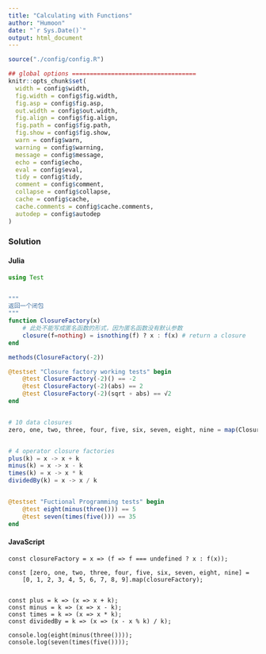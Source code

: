 ```yaml
---
title: "Calculating with Functions"
author: "Humoon"
date: "`r Sys.Date()`"
output: html_document
---
```



```r
source("./config/config.R")

## global options ===================================
knitr::opts_chunk$set(
  width = config$width,
  fig.width = config$fig.width,
  fig.asp = config$fig.asp,
  out.width = config$out.width,
  fig.align = config$fig.align,
  fig.path = config$fig.path,
  fig.show = config$fig.show,
  warn = config$warn,
  warning = config$warning,
  message = config$message,
  echo = config$echo,
  eval = config$eval,
  tidy = config$tidy,
  comment = config$comment,
  collapse = config$collapse,
  cache = config$cache,
  cache.comments = config$cache.comments,
  autodep = config$autodep
)
```



### Solution

#### Julia
```julia
using Test


"""
返回一个闭包
"""
function ClosureFactory(x)
    # 此处不能写成匿名函数的形式，因为匿名函数没有默认参数
    closure(f=nothing) = isnothing(f) ? x : f(x) # return a closure
end

methods(ClosureFactory(-2))

@testset "Closure factory working tests" begin
    @test ClosureFactory(-2)() == -2
    @test ClosureFactory(-2)(abs) == 2
    @test ClosureFactory(-2)(sqrt ∘ abs) == √2
end


# 10 data closures
zero, one, two, three, four, five, six, seven, eight, nine = map(ClosureFactory, 0:9)


# 4 operator closure factories
plus(k) = x -> x + k
minus(k) = x -> x - k
times(k) = x -> x * k
dividedBy(k) = x -> x / k


@testset "Fuctional Programming tests" begin
    @test eight(minus(three())) == 5
    @test seven(times(five())) == 35
end
```


#### JavaScript

```node

const closureFactory = x => (f => f === undefined ? x : f(x));

const [zero, one, two, three, four, five, six, seven, eight, nine] =
    [0, 1, 2, 3, 4, 5, 6, 7, 8, 9].map(closureFactory);


const plus = k => (x => x + k);
const minus = k => (x => x - k);
const times = k => (x => x * k);
const dividedBy = k => (x => (x - x % k) / k);

console.log(eight(minus(three())));
console.log(seven(times(five())));
```


